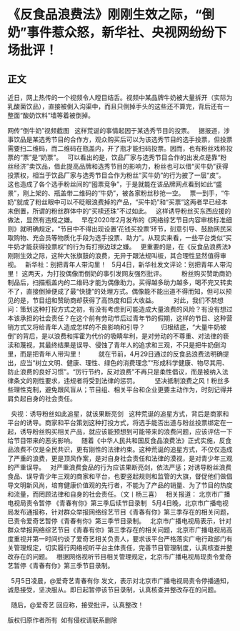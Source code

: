 # 《反食品浪费法》刚刚生效之际，“倒奶”事件惹众怒，新华社、央视网纷纷下场批评！
## 正文
近日，网上热传的一个视频令人瞠目结舌。视频中某品牌牛奶被大量拆开（实际为乳酸菌饮品），直接被倒入沟渠中，而且只倒掉手头的这些还不算完，背后还有一整面“酸奶饮料”墙等着被倒掉。
 

网传“倒牛奶”视频截图
 
这样荒诞的事情起因于某选秀节目的投票。
 
据报道，涉事饮品是某选秀节目的合作方，观众购买后可以为该选秀节目的选手投票，但投票需要扫二维码，而二维码在瓶盖内，开了瓶才能扫码投票。因而，也有粉丝戏称投票的“票”是“奶票”。
 
可以看出的是，饮品厂家与选秀节目合作的出发点是靠“粉丝经济”卖饮品，借此提高品牌和选秀节目的影响力，粉丝也可以借“买牛奶”获得投票权，相当于饮品厂家与选秀节目合作为粉丝“买牛奶”的行为披了一层“皮”。
 
这也造成了各个选手粉丝间的“囤票竞争”，于是就能在该品牌网点看到如此“盛景”，刚上架的、瓶盖带二维码的“牛奶”，被各家粉丝秒抢一空。
 
票一到手，“牛奶”就成了粉丝眼中可以不眨眼浪费掉的产品，“买牛奶”和“买票”这两者早已经本末倒置，所谓的粉丝群体中的“买椟还珠”不过如此。
 
这样诱导粉丝买东西应援的做法，显然有违规之嫌。
 
早在2020年2月发布的《网络综艺节目内容审核标准细则》就明确规定，“节目中不得出现设置‘花钱买投票’环节，刻意引导、鼓励网民采取购物、充会员等物质化手段为选手投票、助力”。从现实来看，一些平台类似“买牛奶才能获得投票权”的行为有打擦边球之嫌。
 
更重要的是，在《反食品浪费法》刚刚生效之际，这种大张旗鼓的浪费，无异于跟法规叫板，其合理性显然值得审视。
 
新华社：别把青年人带沟里！
 
5月4日，新华社发文评论：别把青年人带沟里！
这两天，为打投偶像而倒奶的事引发网友强烈批评。
　　
粉丝购买赞助商奶制品后，扫描瓶盖内的二维码才能为偶像助力。买得越多助力越多，喝不完又转卖不了，直接倒掉便成了最“快捷”的处理方式。偶像能不能出道不得而知，但可以预见的是，节目组和赞助商却获得了高热度和巨大收益。
　　
对此，我们不禁想问：策划这种打投方式之初，有没有考虑到可能造成大量浪费的风险？有没有想过本该承担的社会责任？在这个前有劳动节后过青年节的假期，这样的节目、这种营销方式又将给青年人造成怎样的不良影响和引导？
　　
归根结底，“大量牛奶被倒”的背后，是以浪费和挥霍为代价的吸睛牟利，是对劳动的不尊重、对法律的亵渎和蔑视，其最终结果是误导、侵蚀了青年人的追求和三观，不只是把牛奶倒沟里，而是把青年人带沟里！
　　
就在节前，4月29日通过的反食品浪费法明确提出，应当“树立文明、健康、理性、绿色的消费理念”“形成科学健康、物尽其用、防止浪费的良好习惯”。“厉行节约，反对浪费”不再只是柔性倡议，而是被纳入法律条文的刚性要求，违规者将受到法律的惩罚。
　　
坚决抵制浪费之风！粉丝多些理性克制，避免跟风盲从；节目组、相关平台和企业更要主动作为，时刻记得并肩负起自身的社会责任。
 

 
央视：诱导粉丝如此追星，就该果断亮剑
 
这种荒诞的追星方式，背后是商家和平台的诱导。商家和平台策划这种打投方式，将选手能否出道与粉丝投票绑定在一起，诱导粉丝购买相关产品，就应该能预想到可能带来的浪费问题，应该评估一下给节目带来的恶劣影响。
 
随着《中华人民共和国反食品浪费法》正式实施，反食品浪费不仅是全民共识，更有刚性的法律约束。这种荒诞的追星方式，不仅仅造成了严重的浪费，更是顶风作案，是对自身社会责任和法律的漠视，是对青少年三观的严重误导。
 
对严重浪费食品的行为应该果断亮剑，依法严惩；对诱导粉丝浪费食品、误导青少年三观的商家和平台，也要竖起规则和监管的大旗，督促他们做倡导文明新风尚，培育健康价值观的先行者，不能为了产品的销量、为了节目的热度和流量，而罔顾法律和自身的社会责任。（文丨杨三喜）
 
相关报道：
北京市广播电视局责令暂停
《青春有你》第三季后续节目录制
 
5月4日晚，北京市广播电视局发布通报称，针对群众举报网络综艺节目《青春有你》第三季存在的相关问题，已责令爱奇艺暂停《青春有你》第三季节目录制。
 
北京市广播电视局表示，针对群众举报网络综艺节目《青春有你》第三季存在的相关问题，北京市广播电视局高度重视并第一时间约谈了爱奇艺相关负责人，要求该平台严格落实广电行政部门有关管理规定，切实履行网络视听平台主体责任，完善节目管理制度，认真核查并整改存在的问题。
 
根据网络视听节目相关管理规定，北京市广播电视局现责令爱奇艺暂停《青春有你》第三季节目录制。
 

 
5月5日凌晨，@爱奇艺青春有你 发文，表示对北京市广播电视局责令停播通知，诚恳接受，坚决服从。即日起暂停该节目录制，认真核查并整改存在的问题。
 

 
随后，@爱奇艺 回应称，接受批评，认真整改！
 

版权归原作者所有  如有侵权请联系删除
